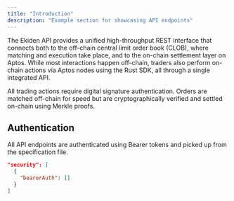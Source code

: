 ```yaml
---
title: "Introduction"
description: "Example section for showcasing API endpoints"
---
```


The Ekiden API provides a unified high-throughput REST interface that connects both to the off-chain central limit order book (CLOB), where matching and execution take place, and to the on-chain settlement layer on Aptos.
While most interactions happen off-chain, traders also perform on-chain actions via Aptos nodes using the Rust SDK, all through a single integrated API.

All trading actions require digital signature authentication. Orders are matched off-chain for speed but are cryptographically verified and settled on-chain using Merkle proofs.

## Authentication

All API endpoints are authenticated using Bearer tokens and picked up from the specification file.

```json
"security": [
  {
    "bearerAuth": []
  }
]
```